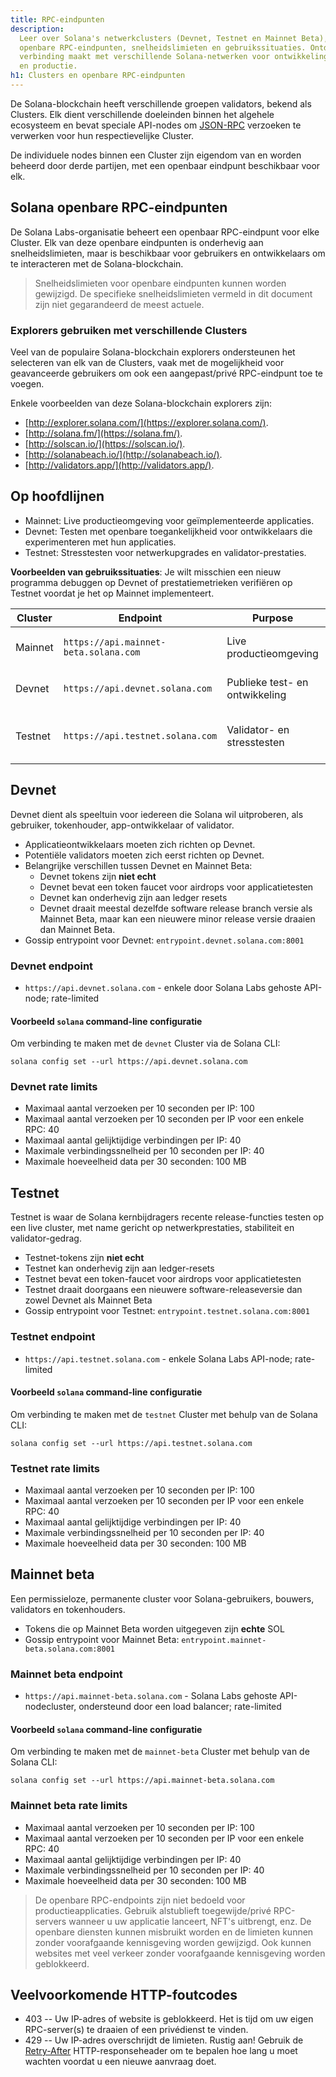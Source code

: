 ```yaml
---
title: RPC-eindpunten
description:
  Leer over Solana's netwerkclusters (Devnet, Testnet en Mainnet Beta), hun
  openbare RPC-eindpunten, snelheidslimieten en gebruikssituaties. Ontdek hoe je
  verbinding maakt met verschillende Solana-netwerken voor ontwikkeling, testen
  en productie.
h1: Clusters en openbare RPC-eindpunten
---
```


De Solana-blockchain heeft verschillende groepen validators, bekend als
Clusters. Elk dient verschillende doeleinden binnen het algehele ecosysteem en
bevat speciale API-nodes om [JSON-RPC](/docs/rpc/) verzoeken te verwerken voor
hun respectievelijke Cluster.

De individuele nodes binnen een Cluster zijn eigendom van en worden beheerd door
derde partijen, met een openbaar eindpunt beschikbaar voor elk.

## Solana openbare RPC-eindpunten

De Solana Labs-organisatie beheert een openbaar RPC-eindpunt voor elke Cluster.
Elk van deze openbare eindpunten is onderhevig aan snelheidslimieten, maar is
beschikbaar voor gebruikers en ontwikkelaars om te interacteren met de
Solana-blockchain.

> Snelheidslimieten voor openbare eindpunten kunnen worden gewijzigd. De
> specifieke snelheidslimieten vermeld in dit document zijn niet gegarandeerd de
> meest actuele.

### Explorers gebruiken met verschillende Clusters

Veel van de populaire Solana-blockchain explorers ondersteunen het selecteren
van elk van de Clusters, vaak met de mogelijkheid voor geavanceerde gebruikers
om ook een aangepast/privé RPC-eindpunt toe te voegen.

Enkele voorbeelden van deze Solana-blockchain explorers zijn:

- [http://explorer.solana.com/](https://explorer.solana.com/).
- [http://solana.fm/](https://solana.fm/).
- [http://solscan.io/](https://solscan.io/).
- [http://solanabeach.io/](http://solanabeach.io/).
- [http://validators.app/](http://validators.app/).

## Op hoofdlijnen

- Mainnet: Live productieomgeving voor geïmplementeerde applicaties.
- Devnet: Testen met openbare toegankelijkheid voor ontwikkelaars die
  experimenteren met hun applicaties.
- Testnet: Stresstesten voor netwerkupgrades en validator-prestaties.

**Voorbeelden van gebruikssituaties**: Je wilt misschien een nieuw programma
debuggen op Devnet of prestatiemetrieken verifiëren op Testnet voordat je het op
Mainnet implementeert.

| **Cluster** | **Endpoint**                          | **Purpose**                    | **Notes**                      |
| ----------- | ------------------------------------- | ------------------------------ | ------------------------------ |
| Mainnet     | `https://api.mainnet-beta.solana.com` | Live productieomgeving         | Vereist SOL voor transacties   |
| Devnet      | `https://api.devnet.solana.com`       | Publieke test- en ontwikkeling | Gratis SOL airdrop voor testen |
| Testnet     | `https://api.testnet.solana.com`      | Validator- en stresstesten     | Kan soms niet beschikbaar zijn |

## Devnet

Devnet dient als speeltuin voor iedereen die Solana wil uitproberen, als
gebruiker, tokenhouder, app-ontwikkelaar of validator.

- Applicatieontwikkelaars moeten zich richten op Devnet.
- Potentiële validators moeten zich eerst richten op Devnet.
- Belangrijke verschillen tussen Devnet en Mainnet Beta:
  - Devnet tokens zijn **niet echt**
  - Devnet bevat een token faucet voor airdrops voor applicatietesten
  - Devnet kan onderhevig zijn aan ledger resets
  - Devnet draait meestal dezelfde software release branch versie als Mainnet
    Beta, maar kan een nieuwere minor release versie draaien dan Mainnet Beta.
- Gossip entrypoint voor Devnet: `entrypoint.devnet.solana.com:8001`

### Devnet endpoint

- `https://api.devnet.solana.com` - enkele door Solana Labs gehoste API-node;
  rate-limited

#### Voorbeeld `solana` command-line configuratie

Om verbinding te maken met de `devnet` Cluster via de Solana CLI:

```shell
solana config set --url https://api.devnet.solana.com
```

### Devnet rate limits

- Maximaal aantal verzoeken per 10 seconden per IP: 100
- Maximaal aantal verzoeken per 10 seconden per IP voor een enkele RPC: 40
- Maximaal aantal gelijktijdige verbindingen per IP: 40
- Maximale verbindingssnelheid per 10 seconden per IP: 40
- Maximale hoeveelheid data per 30 seconden: 100 MB

## Testnet

Testnet is waar de Solana kernbijdragers recente release-functies testen op een
live cluster, met name gericht op netwerkprestaties, stabiliteit en
validator-gedrag.

- Testnet-tokens zijn **niet echt**
- Testnet kan onderhevig zijn aan ledger-resets
- Testnet bevat een token-faucet voor airdrops voor applicatietesten
- Testnet draait doorgaans een nieuwere software-releaseversie dan zowel Devnet
  als Mainnet Beta
- Gossip entrypoint voor Testnet: `entrypoint.testnet.solana.com:8001`

### Testnet endpoint

- `https://api.testnet.solana.com` - enkele Solana Labs API-node; rate-limited

#### Voorbeeld `solana` command-line configuratie

Om verbinding te maken met de `testnet` Cluster met behulp van de Solana CLI:

```shell
solana config set --url https://api.testnet.solana.com
```

### Testnet rate limits

- Maximaal aantal verzoeken per 10 seconden per IP: 100
- Maximaal aantal verzoeken per 10 seconden per IP voor een enkele RPC: 40
- Maximaal aantal gelijktijdige verbindingen per IP: 40
- Maximale verbindingssnelheid per 10 seconden per IP: 40
- Maximale hoeveelheid data per 30 seconden: 100 MB

## Mainnet beta

Een permissieloze, permanente cluster voor Solana-gebruikers, bouwers,
validators en tokenhouders.

- Tokens die op Mainnet Beta worden uitgegeven zijn **echte** SOL
- Gossip entrypoint voor Mainnet Beta: `entrypoint.mainnet-beta.solana.com:8001`

### Mainnet beta endpoint

- `https://api.mainnet-beta.solana.com` - Solana Labs gehoste API-nodecluster,
  ondersteund door een load balancer; rate-limited

#### Voorbeeld `solana` command-line configuratie

Om verbinding te maken met de `mainnet-beta` Cluster met behulp van de Solana
CLI:

```shell
solana config set --url https://api.mainnet-beta.solana.com
```

### Mainnet beta rate limits

- Maximaal aantal verzoeken per 10 seconden per IP: 100
- Maximaal aantal verzoeken per 10 seconden per IP voor een enkele RPC: 40
- Maximaal aantal gelijktijdige verbindingen per IP: 40
- Maximale verbindingssnelheid per 10 seconden per IP: 40
- Maximale hoeveelheid data per 30 seconden: 100 MB

> De openbare RPC-endpoints zijn niet bedoeld voor productieapplicaties. Gebruik
> alstublieft toegewijde/privé RPC-servers wanneer u uw applicatie lanceert,
> NFT's uitbrengt, enz. De openbare diensten kunnen misbruikt worden en de
> limieten kunnen zonder voorafgaande kennisgeving worden gewijzigd. Ook kunnen
> websites met veel verkeer zonder voorafgaande kennisgeving worden geblokkeerd.

## Veelvoorkomende HTTP-foutcodes

- 403 -- Uw IP-adres of website is geblokkeerd. Het is tijd om uw eigen
  RPC-server(s) te draaien of een privédienst te vinden.
- 429 -- Uw IP-adres overschrijdt de limieten. Rustig aan! Gebruik de
  [Retry-After](https://developer.mozilla.org/en-US/docs/Web/HTTP/Headers/Retry-After)
  HTTP-responseheader om te bepalen hoe lang u moet wachten voordat u een nieuwe
  aanvraag doet.
